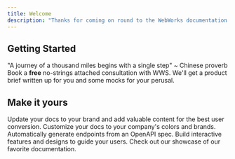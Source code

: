 ```yaml
---
title: Welcome
description: "Thanks for coming on round to the WebWorks documentation. Here you can find everything you need to know about the process from consultation to final build."
---
```

## Getting Started
"A journey of a thousand miles begins with a single step" ~ Chinese proverb
<CardGroup cols={2}>
  <Card title="#1" icon="circle-play" href="https:/webworksstudios.tech">
    Book a **free** no-strings attached consultation with WWS.
  </Card>
  <Card title="#2" icon="file-lines" href="https://mintlify.com/docs/development">
    We'll get a product brief written up for you and some mocks for your perusal.
  </Card>
</CardGroup>

## Make it yours
Update your docs to your brand and add valuable content for the best user conversion. 
<CardGroup cols={2}>
  <Card title="Customize Style" icon="palette" href="https://mintlify.com/docs/settings/global" >
    Customize your docs to your company's colors and brands.
  </Card>
  <Card title="Reference APIs" icon="code" href="https://mintlify.com/docs/api-playground/openapi" >
    Automatically generate endpoints from an OpenAPI spec.
  </Card>
  <Card title="Add Components" icon="screwdriver-wrench" href="https://mintlify.com/docs/components/accordion">
    Build interactive features and designs to guide your users.
  </Card>
  <Card title="Get Inspiration" icon="stars" href="https://mintlify.com/showcase">
    Check out our showcase of our favorite documentation. 
  </Card>
</CardGroup>
